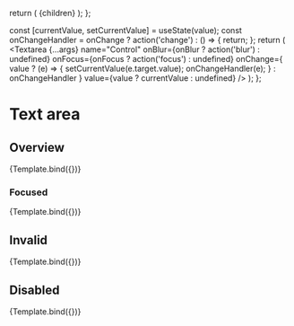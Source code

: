 



<Meta title="Components/Forms/Textarea" component={Textarea} />

  return (
    <Box w="100%" maxW="250px">
      {children}
    </Box>
  );
};

  const [currentValue, setCurrentValue] = useState(value);
  const onChangeHandler = onChange
    ? action('change')
    : () => {
        return;
      };
  return (
    <Container>
      <Textarea
        {...args}
        name="Control"
        onBlur={onBlur ? action('blur') : undefined}
        onFocus={onFocus ? action('focus') : undefined}
        onChange={
          value
            ? (e) => {
                setCurrentValue(e.target.value);
                onChangeHandler(e);
              }
            : onChangeHandler
        }
        value={value ? currentValue : undefined}
      />
    </Container>
  );
};

# Text area

## Overview

<Canvas>
  <Story
    name="Overview"
    args={{
      placeholder: 'Placeholder',
      isInvalid: false,
      isDisabled: false,
      autoFocus: false,
      onChange: true,
      onFocus: false,
      onBlur: false,
      rows: 10,
      cols: 50,
    }}
  >
    {Template.bind({})}
  </Story>
</Canvas>

<ArgsTable story="Overview" />

### Focused

<Canvas>
  <Story
    name="Focused"
    args={{
      placeholder: 'Placeholder',
      isInvalid: false,
      isDisabled: false,
      autoFocus: true,
      rows: 10,
      cols: 50,
    }}
  >
    {Template.bind({})}
  </Story>
</Canvas>

## Invalid

<Canvas>
  <Story
    name="Invalid"
    args={{
      placeholder: 'Placeholder',
      isInvalid: true,
      isDisabled: false,
      autoFocus: false,
      rows: 10,
      cols: 50,
    }}
  >
    {Template.bind({})}
  </Story>
</Canvas>

## Disabled

<Canvas>
  <Story
    name="Didabled"
    args={{
      placeholder: 'Placeholder',
      isDisabled: true,
      isInvalid: false,
      autoFocus: false,
      rows: 10,
      cols: 50,
    }}
  >
    {Template.bind({})}
  </Story>
</Canvas>
